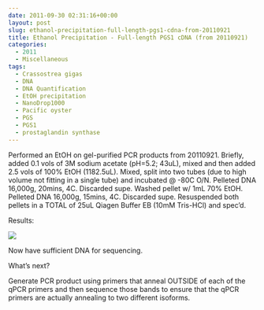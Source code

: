 ```yaml
---
date: 2011-09-30 02:31:16+00:00
layout: post
slug: ethanol-precipitation-full-length-pgs1-cdna-from-20110921
title: Ethanol Precipitation - Full-length PGS1 cDNA (from 20110921)
categories:
  - 2011
  - Miscellaneous
tags:
  - Crassostrea gigas
  - DNA
  - DNA Quantification
  - EtOH precipitation
  - NanoDrop1000
  - Pacific oyster
  - PGS
  - PGS1
  - prostaglandin synthase
---
```


Performed an EtOH on gel-purified PCR products from 20110921. Briefly, added 0.1 vols of 3M sodium acetate (pH=5.2; 43uL), mixed and then added 2.5 vols of 100% EtOH (1182.5uL). Mixed, split into two tubes (due to high volume not fitting in a single tube) and incubated @ -80C O/N. Pelleted DNA 16,000g, 20mins, 4C. Discarded supe. Washed pellet w/ 1mL 70% EtOH. Pelleted DNA 16,000g, 15mins, 4C. Discarded supe. Resuspended both pellets in a TOTAL of 25uL Qiagen Buffer EB (10mM Tris-HCl) and spec'd.

Results:

![](https://eagle.fish.washington.edu/Arabidopsis/20110930%20DNA-01.JPG)

Now have sufficient DNA for sequencing.

What's next?

Generate PCR product using primers that anneal OUTSIDE of each of the qPCR primers and then sequence those bands to ensure that the qPCR primers are actually annealing to two different isoforms.
